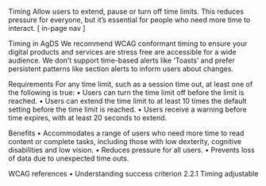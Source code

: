 Timing 
Allow users to extend, pause or turn off time limits. This reduces pressure for everyone, but it’s essential for people who need more time to interact.
[ in-page nav ]

Timing in AgDS
We recommend WCAG conformant timing to ensure your digital products and services are stress free are accessible for a wide audience. We don’t support time-based alerts like ‘Toasts’ and prefer persistent patterns like section alerts to inform users about changes.

Requirements 
For any time limit, such as a session time out, at least one of the following is true:
•	Users can turn the time limit off before the limit is reached.
•	Users can extend the time limit to at least 10 times the default setting before the time limit is reached.
•	Users receive a warning before time expires, with at least 20 seconds to extend.

Benefits
•	Accommodates a range of users who need more time to read content or complete tasks, including those with low dexterity, cognitive disabilities and low vision.
•	Reduces pressure for all users.
•	Prevents loss of data due to unexpected time outs.

WCAG references
•	Understanding success criterion 2.2.1 Timing adjustable


